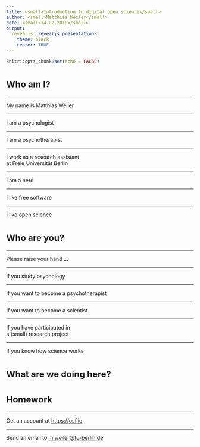 ```yaml
---
title: <small>Introduction to digital open science</small>
author: <small>Matthias Weiler</small>
date: <small>14.02.2018</small>
output:
  revealjs::revealjs_presentation:
    theme: black
    center: TRUE
---
```


```r
knitr::opts_chunk$set(echo = FALSE)
```

# <small>Who am I?</small>

----

My name is Matthias Weiler

----

I am a psychologist

----

I am a psychotherapist

----

I work as a research assistant <br>at Freie Universität Berlin

----

I am a nerd

----

I like free software

----

I like open science

# <small>Who are you?</small>

----

Please raise your hand ...

----

If you study psychology

----

If you want to become a psychotherapist

----

If you want to become a scientist

----

If you have participated in <br>a (small) research project

----

If you know how science works

# <small>What are we doing here?</small>

# <small>Homework</small>

----

Get an account at <a href="https://osf.io">https://osf.io</a>

----

Send an email to <a href="mailto:m.weiler@fu-berlin.de">m.weiler@fu-berlin.de</a>
